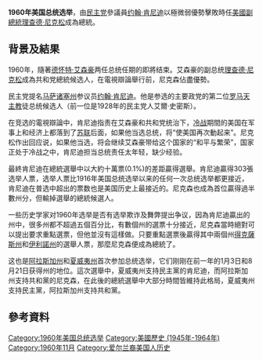 {{Expand language|1=en|time=2020-09-24T10:48:31+00:00}}
{{Infobox Election
| election_name = 1960年美国总统选举
| country = United States
| type = presidential
| ongoing = no
| previous_election = 1956年美国总统选举
| previous_year = 1956年
| next_election = 1964年美国总统选举
| next_year = 1964年
| election_date =  1960年11月8日

<!--            John F. Kennedy        -->
| image1 = [[File:Jfk2.jpg|200x200px]]
| nominee1 = '''[[约翰·肯尼迪|约翰·肯尼迪]]'''
| party1 = {{DP}}
| home_state1 = [[马萨诸塞州|马萨诸塞州]]
| running_mate1 = '''[[林登·詹森|林登·詹森]]'''
| electoral_vote1 = '''303'''
| states_carried1 = 22
| popular_vote1 = '''34,220,984'''
| percentage1 = '''49.7%'''

<!--        Richard Nixon            -->
| image2 = [[File:VP-Nixon.png|200x200px]]
| nominee2 = [[理查德·尼克松|理查德·尼克松]]
| party2 = {{GOP}}
| home_state2 = [[加利福尼亚州|加利福尼亚州]]
| running_mate2 = [[小亨利·卡伯特·洛奇|小亨利·卡伯特·洛奇]]
| electoral_vote2 = 219
| states_carried2 = '''26'''
| popular_vote2 = 34,108,157
| percentage2 = 49.6%

| map_image = ElectoralCollege1960.svg
| map_size = 350px
| map_caption = 总统选举结果地图。<font color = "Blue">蓝色</font>表示肯尼迪/约翰逊获胜的州，<font color = "Red">红色</font>表示尼克松/洛奇获胜的州。<font color = "Orange">橘色</font>表示[[亚拉巴马州|亚拉巴马州]]和[[密西西比州|密西西比州]]以及[[俄克拉荷马州|俄克拉荷马州]]的一个[[不忠选举人|不忠选举人]]投给Harry F. Byrd的选举人票。数字表示分配给每个州选举人票的数量。

| title = 总统
| before_election = [[德怀特·艾森豪威尔|德怀特·艾森豪威尔]]
| before_party = {{GOP}}
| after_election = [[约翰·肯尼迪|约翰·肯尼迪]]
| after_party = {{DP}}
}}
'''1960年美国总统选举'''，由[[民主党_(美国)|民主党]]參議員[[约翰·肯尼迪|约翰·肯尼迪]]以極微弱優勢擊敗時任[[美國副總統|美國副總統]][[理查德·尼克松|理查德·尼克松]]成為總統。

==背景及結果==
1960年，隨著[[德怀特·艾森豪|德怀特·艾森豪]]两任总统任期的即將结束。艾森豪的副总统[[理查德·尼克松|理查德·尼克松]]成為共和党總統候选人，在電視辯論舉行前，尼克森佔盡優勢。

民主党提名[[马萨诸塞州|马萨诸塞州]]参议员[[约翰·肯尼迪|约翰·肯尼迪]]。他是参选的主要政党的第二位[[罗马天主教|罗马天主教]]徒总统候选人（前一位是1928年的民主党人艾爾·史密斯）。

在竞选的電視辯論中，肯尼迪指责在艾森豪和共和党统治下，[[冷战|冷战]]期間的美国在军事上和经济上都落到了[[苏联|苏联]]后面，如果他当选总统，将“使美国再次動起来”。尼克松作出回应说，如果他当选，将会继续艾森豪带给这个国家的“和平与繁荣”，国家正处于冷战之中，肯尼迪担当总统责任太年轻，缺少经验。

最終肯尼迪在總統選舉中以大約十萬票(0.1%)的差距贏得選舉。肯尼迪贏得303張选举人票，选举人票比1916年美国总统选举以来的任何一次总统选举都更接近，肯尼迪在普选中超出的票数也是美国历史上最接近的。尼克森也成為首位贏得過半數州分，但輸掉選舉的總統候選人。

一些历史学家对1960年选举是否有选举欺诈及舞弊提出争议，因為肯尼迪贏出的州中，很多州都不超過五個百分比，有數個州的選票十分接近，尼克森當時絕對可以提出要求重點選票，但他並沒有這樣做。只要重點選票後贏得其中兩個州[[得克薩斯州|得克薩斯州]]和[[伊利諾州|伊利諾州]]的選舉人票，那麼尼克森便成為總統了。

这也是[[阿拉斯加州|阿拉斯加州]]和[[夏威夷州|夏威夷州]]首次参加总统选举，它们刚刚在前一年的1月3日和8月21日获得州的地位。這次選舉中，夏威夷州支持民主黨的肯尼迪，而阿拉斯加州支持共和黨的尼克森，在此後的總統選舉中大部分時間皆維持此格局，夏威夷州支持民主黨，阿拉斯加州支持共和黨。

== 參考資料 ==
{{Reflist|2}}

{{Uspresidentialelections}}
{{理查德·尼克松}}
[[Category:1960年美国总统选举|Category:1960年美国总统选举]]
[[Category:美國歷史_(1945年-1964年)|Category:美國歷史 (1945年-1964年)]]
[[Category:1960年11月|Category:1960年11月]]
[[Category:爱尔兰裔美国人历史|Category:爱尔兰裔美国人历史]]